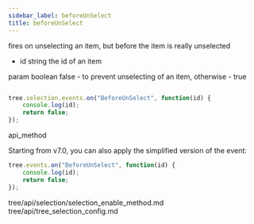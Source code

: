 ```yaml
---
sidebar_label: beforeUnSelect
title: beforeUnSelect
---
```



          


<Short>
 fires on unselecting an item, but before the item is really unselected



</Short>



- id    string  the id of an item


param   boolean     false - to prevent unselecting of an item, otherwise - true


~~~js

tree.selection.events.on("BeforeUnSelect", function(id) {
    console.log(id);
    return false;
});

~~~
 api_method

<Descr>

Starting from v7.0, you can also apply the simplified version of the event:

~~~js
tree.events.on("BeforeUnSelect", function(id) {
    console.log(id);
    return false;
});
~~~


</Descr>


 
tree/api/selection/selection_enable_method.md
tree/api/tree_selection_config.md 




